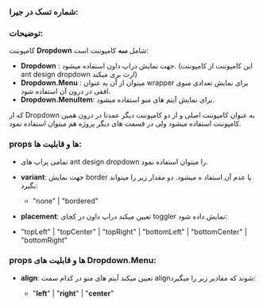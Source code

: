 
<Meta title="COMPONENTS/Atoms/Dropdown/Docs" />

### شماره تسک در جیرا:

### توضیحات:


کامپوننت **Dropdown** شامل **سه** کامپوننت است:

- **Dropdown** : جهت نمایش دراپ داون استفاده میشود. (این کامپوننت از کامپوننت ant design dropdown ارث بری میکند)
- **Dropdown.Menu** : میتوان از آن به عنوان wrapper برای نمایش تعدادی منوی افقی در درون آن استفاده شود.
- **Dropdown.MenuItem**: برای نمایش آیتم های منو استفاده میشود.

که از Dropdown به عنوان کامپوننت اصلی و از دو کامپوننت دیگر عمدتا در درون همین کامپوننت استفاده میشود ولی در قسمت های دیگر پروژه هم میتوان استفاده نمود. 

### props ها و قابلیت ها:

- تمامی پراپ های ant design dropdown را میتوان استفاده نمود. 

- **variant**: جهت نمایش border یا عدم آن استفاد ه میشود. دو مقدار زیر را میتواند بگیرد:
  - "none" | "bordered"
  
- **placement**: تعیین میکند دراپ داون در کجای toggler نمایش داده شود:
- "topLeft" | "topCenter" | "topRight" | "bottomLeft" | "bottomCenter" | "bottomRight"



### props ها و قابلیت های **Dropdown.Menu**:

- **align**: تعیین میکند آیتم های منو در کدام سمت alignشوند که مقادیر زیر را میگیرد:

  - "**left**" | "**right**" | "**center**"

